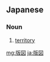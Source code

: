 ==Japanese==
{{ja-kanjitab|はん|と|yomi=on}}

===Noun===
{{ja-noun|はんと|kyu=版圖}}

# [[territory]]

[[mg:版図]]
[[ja:版図]]